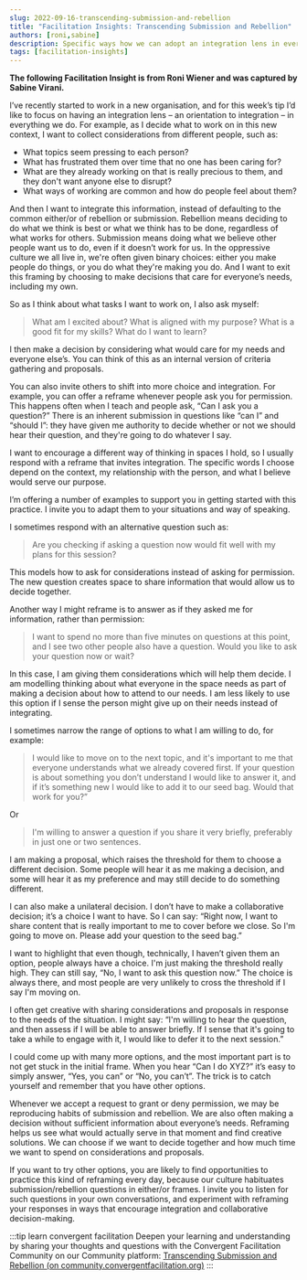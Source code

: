 ```yaml
---
slug: 2022-09-16-transcending-submission-and-rebellion
title: "Facilitation Insights: Transcending Submission and Rebellion"
authors: [roni,sabine]
description: Specific ways how we can adopt an integration lens in everything we do.
tags: [facilitation-insights]
---
```

**The following Facilitation Insight is from Roni Wiener and was captured by Sabine Virani.**

I’ve recently started to work in a new organisation, and for this week’s tip I’d like to focus on having an integration lens – an orientation to integration – in everything we do. For example, as I decide what to work on in this new context, I want to collect considerations from different people, such as:

- What topics seem pressing to each person?
- What has frustrated them over time that no one has been caring for?
- What are they already working on that is really precious to them, and they don't want anyone else to disrupt?
- What ways of working are common and how do people feel about them?

<!--truncate-->

And then I want to integrate this information, instead of defaulting to the common either/or of rebellion or submission. Rebellion means deciding to do what we think is best or what we think has to be done, regardless of what works for others. Submission means doing what we believe other people want us to do, even if it doesn’t work for us. In the oppressive culture we all live in, we're often given binary choices: either you make people do things, or you do what they're making you do. And I want to exit this framing by choosing to make decisions that care for everyone’s needs, including my own.

So as I think about what tasks I want to work on, I also ask myself:
> What am I excited about? What is aligned with my purpose? What is a good fit for my skills? What do I want to learn?

I then make a decision by considering what would care for my needs and everyone else’s. You can think of this as an internal version of criteria gathering and proposals.

You can also invite others to shift into more choice and integration. For example, you can offer a reframe whenever people ask you for permission. This happens often when I teach and people ask, “Can I ask you a question?” There is an inherent submission in questions like “can I” and “should I”: they have given me authority to decide whether or not we should hear their question, and they're going to do whatever I say.

I want to encourage a different way of thinking in spaces I hold, so I usually respond with a reframe that invites integration. The specific words I choose depend on the context, my relationship with the person, and what I believe would serve our purpose.

I’m offering a number of examples to support you in getting started with this practice. I invite you to adapt them to your situations and way of speaking.

I sometimes respond with an alternative question such as:
> Are you checking if asking a question now would fit well with my plans for this session?

This models how to ask for considerations instead of asking for permission. The new question creates space to share information that would allow us to decide together.

Another way I might reframe is to answer as if they asked me for information, rather than permission:
>I want to spend no more than five minutes on questions at this point, and I see two other people also have a question. Would you like to ask your question now or wait?

In this case, I am giving them considerations which will help them decide. I am modelling thinking about what everyone in the space needs as part of making a decision about how to attend to our needs. I am less likely to use this option if I sense the person might give up on their needs instead of integrating.

I sometimes narrow the range of options to what I am willing to do, for example:
> I would like to move on to the next topic, and it's important to me that everyone understands what we already covered first. If your question is about something you don’t understand I would like to answer it, and if it’s something new I would like to add it to our seed bag. Would that work for you?”

Or

> I'm willing to answer a question if you share it very briefly, preferably in just one or two sentences.

I am making a proposal, which raises the threshold for them to choose a different decision. Some people will hear it as me making a decision, and some will hear it as my preference and may still decide to do something different.

I can also make a unilateral decision. I don’t have to make a collaborative decision; it’s a choice I want to have. So I can say:
“Right now, I want to share content that is really important to me to cover before we close. So I'm going to move on. Please add your question to the seed bag.”

I want to highlight that even though, technically, I haven’t given them an option, people always have a choice. I'm just making the threshold really high. They can still say, “No, I want to ask this question now.” The choice is always there, and most people are very unlikely to cross the threshold if I say I'm moving on.

I often get creative with sharing considerations and proposals in response to the needs of the situation. I might say:
“I'm willing to hear the question, and then assess if I will be able to answer briefly.  If I sense that it's going to take a while to engage with it, I would like to defer it to the next session.”

I could come up with many more options, and the most important part is to not get stuck in the initial frame. When you hear “Can I do XYZ?” it’s easy to simply answer, “Yes, you can” or “No, you can’t”. The trick is to catch yourself and remember that you have other options.

Whenever we accept a request to grant or deny permission, we may be reproducing habits of submission and rebellion. We are also often making a decision without sufficient information about everyone’s needs. Reframing helps us see what would actually serve in that moment and find creative solutions. We can choose if we want to decide together and how much time we want to spend on considerations and proposals.

If you want to try other options, you are likely to find opportunities to practice this kind of reframing every day, because our culture habituates submission/rebellion questions in either/or frames. I invite you to listen for such questions in your own conversations, and experiment with reframing your responses in ways that encourage integration and collaborative decision-making.



:::tip learn convergent facilitation
Deepen your learning and understanding by sharing your thoughts and questions with the Convergent Facilitation Community on our Community platform: [Transcending Submission and Rebellion (on community.convergentfacilitation.org)](https://community.convergentfacilitation.org/t/from-roni-transcending-submission-and-rebellion/77)
:::
